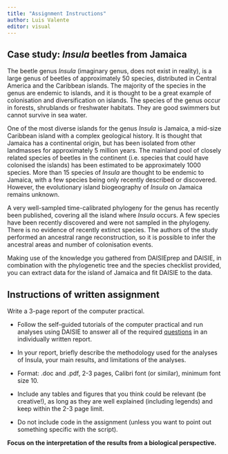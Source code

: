 ```yaml
---
title: "Assignment Instructions"
author: Luis Valente
editor: visual
---
```


## Case study: *Insula* beetles from Jamaica {#sec-assignment}

The beetle genus *Insula* (imaginary genus, does not exist in reality), is a large genus of beetles of approximately 50 species, distributed in Central America and the Caribbean islands. The majority of the species in the genus are endemic to islands, and it is thought to be a great example of colonisation and diversification on islands. The species of the genus occur in forests, shrublands or freshwater habitats. They are good swimmers but cannot survive in sea water.

One of the most diverse islands for the genus *Insula* is Jamaica, a mid-size Caribbean island with a complex geological history. It is thought that Jamaica has a continental origin, but has been isolated from other landmasses for approximately 5 million years. The mainland pool of closely related species of beetles in the continent (i.e. species that could have colonised the islands) has been estimated to be approximately 1000 species. More than 15 species of *Insula* are thought to be endemic to Jamaica, with a few species being only recently described or discovered. However, the evolutionary island biogeography of *Insula* on Jamaica remains unknown.

A very well-sampled time-calibrated phylogeny for the genus has recently been published, covering all the island where *Insula* occurs. A few species have been recently discovered and were not sampled in the phylogeny. There is no evidence of recently extinct species. The authors of the study performed an ancestral range reconstruction, so it is possible to infer the ancestral areas and number of colonisation events.

Making use of the knowledge you gathered from DAISIEprep and DAISIE, in combination with the phylogenetic tree and the species checklist provided, you can extract data for the island of Jamaica and fit DAISIE to the data.

## Instructions of written assignment

Write a 3-page report of the computer practical.

-   Follow the self-guided tutorials of the computer practical and run analyses using DAISIE to answer all of the required [questions](#sec-questions) in an individually written report.

-   In your report, briefly describe the methodology used for the analyses of Insula, your main results, and limitations of the analyses.

-   Format: .doc and .pdf, 2-3 pages, Calibri font (or similar), minimum font size 10.

-   Include any tables and figures that you think could be relevant (be creative!), as long as they are well explained (including legends) and keep within the 2-3 page limit.

-   Do not include code in the assignment (unless you want to point out something specific with the script).

**Focus on the interpretation of the results from a biological perspective.**
